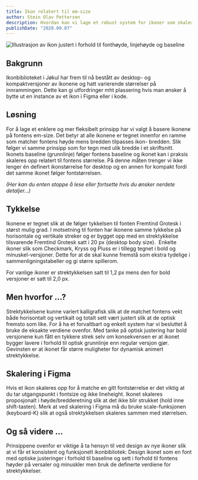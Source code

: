 ```yaml
---
title: Ikon relatert til em-size
author: Stein Olav Pettersen
description: Hvordan kan vi lage et robust system for ikoner som skalerer og er tilpasset Fremtinds typografi? 
publishDate: "2020.09.07"
---
```


![Illustrasjon av ikon justert i forhold til fonthøyde, linjehøyde og baseline](/assets/blog/ikon_illustrasjon.png)

## Bakgrunn

Ikonbiblioteket i Jøkul har frem til nå bestått av desktop- og kompaktversjoner av ikonene og hatt varierende størrelser på innrammingen. Dette kan gi utfordringer mht plassering hvis man ønsker å bytte ut en instance av et ikon i Figma eller i kode.

## Løsning

For å lage et enklere og mer fleksibelt prinsipp har vi valgt å basere ikonene på fontens em-size. Det betyr at alle ikonene er tegnet innenfor en ramme som matcher fontens høyde mens bredden tilpasses ikon- bredden. Slik følger vi samme prinsipp som for tegn med ulik bredde i et skriftsnitt. Ikonets baseline (grunnlinje) følger fontens baseline og ikonet kan i praksis skaleres opp relatert til fontens størrelse. På denne måten trenger vi ikke lenger én definert ikonstørrelse for desktop og en annen for kompakt fordi det samme ikonet følger fontstørrelsen.

*(Her kan du enten stoppe å lese eller fortsette hvis du ønsker nerdete detaljer...)*

## Tykkelse

Ikonene er tegnet slik at de følger tykkelsen til fonten Fremtind Grotesk i størst mulig grad. I motsetning til fonten har ikonene samme tykkelse på horisontale og vertikale streker og er bygget opp med en strektykkelse tilsvarende Fremtind Grotesk satt i 20 px (desktop body size).
 Enkelte ikoner slik som Checkmark, Kryss og Pluss er i tillegg tegnet i bold og minuskel-versjoner. Dette for at de skal kunne fremstå som ekstra tydelige i sammenligningstabeller og gi større spillerom.

For vanlige ikoner er strektykkelsen satt til 1,2 px mens den for bold versjoner er satt til 2,0 px. 

## Men hvorfor …?

Strektykkelsene kunne variert kalligrafisk slik at de matchet fontens vekt både horisontalt og vertikalt og totalt sett vært justert slik at de optisk fremsto som like. For å ha et forvaltbart og enkelt system har vi besluttet å bruke de eksakte verdiene ovenfor. 
Med tanke på optisk justering har bold versjonene kun fått en tykkere strek selv om konsekvensen er at ikonet bygger lavere i forhold til optisk grunnlinje enn regular versjon gjør. Gevinsten er at ikonet får større muligheter for dynamisk animert strektykkelse.

## Skalering i Figma

Hvis et ikon skaleres opp for å matche en gitt fontstørrelse er det viktig at du tar utgangspunkt i fontsize og ikke lineheight. Ikonet skaleres proposjonalt i høyde/bredderetning slik at det ikke blir strukket (hold inne shift-tasten). Merk at ved skalering i Figma må du bruke scale-funksjonen (keyboard-K) slik at også strektykkelsen skaleres sammen med størrelsen.

## Og så videre ...

Prinsippene ovenfor er viktige å ta hensyn til ved design av nye ikoner slik at vi får et konsistent og funksjonelt ikonbibliotek: Design ikonet som en font med optiske justeringer i forhold til baseline og sett i forhold til fontens høyder på versaler og minuskler men bruk de definerte verdiene for strektykkelser.
